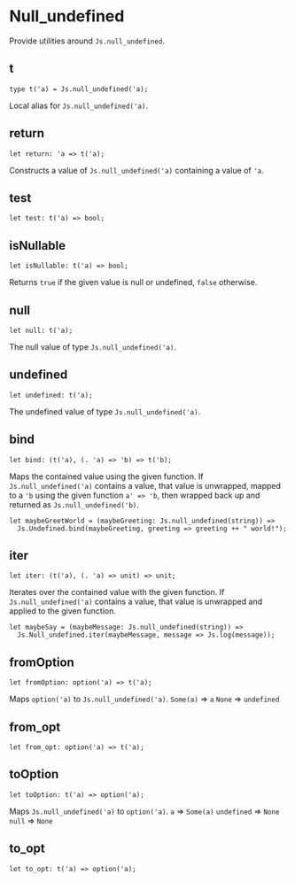 
# Null_undefined

<ApiIntro>

Provide utilities around `Js.null_undefined`.

</ApiIntro>

## t

```re sig 
type t('a) = Js.null_undefined('a);
```

Local alias for `Js.null_undefined('a)`.

## return

```re sig
let return: 'a => t('a);
```

Constructs a value of `Js.null_undefined('a)` containing a value of `'a`.

## test

```re sig
let test: t('a) => bool;
```

## isNullable

```re sig
let isNullable: t('a) => bool;
```

Returns `true` if the given value is null or undefined, `false` otherwise.

## null

```re sig
let null: t('a);
```

The null value of type `Js.null_undefined('a)`.

## undefined

```re sig
let undefined: t('a);
```

The undefined value of type `Js.null_undefined('a)`.

## bind

```re sig
let bind: (t('a), (. 'a) => 'b) => t('b);
```

Maps the contained value using the given function.
If `Js.null_undefined('a)` contains a value, that value is unwrapped, mapped to a `'b` using the given function `a' => 'b`, then wrapped back up and returned as `Js.null_undefined('b)`.

```re example
let maybeGreetWorld = (maybeGreeting: Js.null_undefined(string)) =>
  Js.Undefined.bind(maybeGreeting, greeting => greeting ++ " world!");
```

## iter

```re sig
let iter: (t('a), (. 'a) => unit) => unit;
```

Iterates over the contained value with the given function.
If `Js.null_undefined('a)` contains a value, that value is unwrapped and applied to the given function.

```re example
let maybeSay = (maybeMessage: Js.null_undefined(string)) =>
  Js.Null_undefined.iter(maybeMessage, message => Js.log(message));
```

## fromOption

```re sig
let fromOption: option('a) => t('a);
```

Maps `option('a)` to `Js.null_undefined('a)`.
`Some(a)`	=> `a`
`None`	=> `undefined`

## from_opt

```re sig
let from_opt: option('a) => t('a);
```

## toOption

```re sig
let toOption: t('a) => option('a);
```

Maps `Js.null_undefined('a)` to `option('a)`.
`a`	=>	`Some(a)`
`undefined`	=>	`None`
`null`	=>	`None`

## to_opt

```re sig
let to_opt: t('a) => option('a);
```